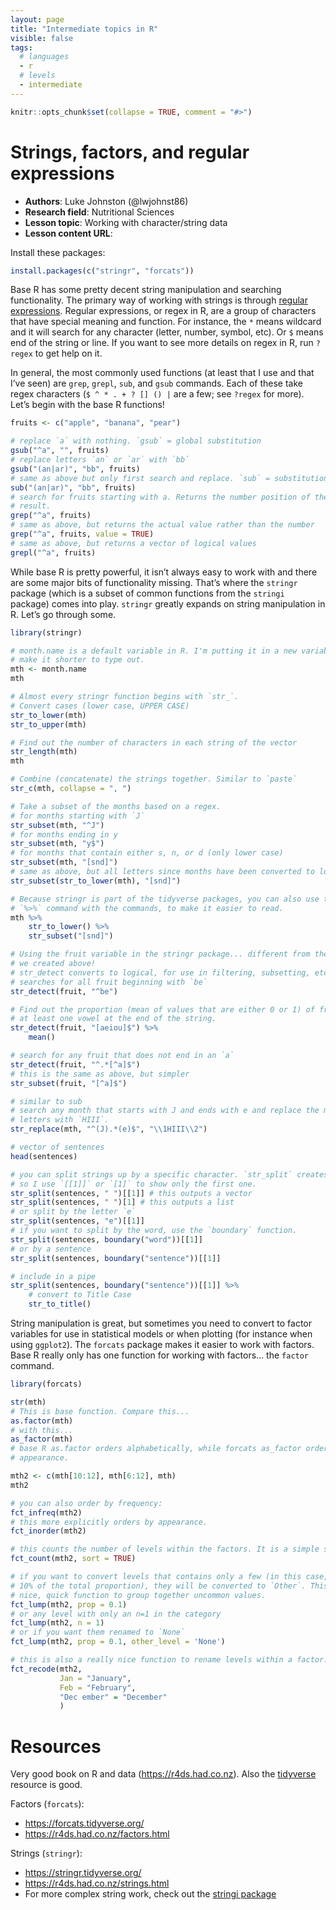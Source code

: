 ```yaml
---
layout: page
title: "Intermediate topics in R"
visible: false
tags: 
  # languages
  - r
  # levels
  - intermediate
---
```


```r
knitr::opts_chunk$set(collapse = TRUE, comment = "#>")
```

# Strings, factors, and regular expressions

 - **Authors**: Luke Johnston (@lwjohnst86)
 - **Research field**: Nutritional Sciences
 - **Lesson topic**: Working with character/string data
 - **Lesson content URL**: <link>
 
Install these packages:

```r
install.packages(c("stringr", "forcats"))
```

Base R has some pretty decent string manipulation and searching functionality.
The primary way of working with strings is through [regular
expressions]({link}). Regular expressions, or regex in R, are a group of
characters that have special meaning and function. For instance, the `*` means
wildcard and it will search for any character (letter, number, symbol, etc). Or
`$` means end of the string or line. If you want to see more details on regex in
R, run `?regex` to get help on it.

In general, the most commonly used functions (at least that I use and that I've
seen) are `grep`, `grepl`, `sub`, and `gsub` commands. Each of these take regex
characters (`$ ^ * . + ? [] () |` are a few; see `?regex` for more). Let's
begin with the base R functions!

```r
fruits <- c("apple", "banana", "pear")

# replace `a` with nothing. `gsub` = global substitution
gsub("^a", "", fruits)
# replace letters `an` or `ar` with `bb`
gsub("(an|ar)", "bb", fruits)
# same as above but only first search and replace. `sub` = substitution
sub("(an|ar)", "bb", fruits)
# search for fruits starting with a. Returns the number position of the search
# result.
grep("^a", fruits)
# same as above, but returns the actual value rather than the number
grep("^a", fruits, value = TRUE)
# same as above, but returns a vector of logical values
grepl("^a", fruits)
```

While base R is pretty powerful, it isn't always easy to work with and there are
some major bits of functionality missing. That's where the `stringr` package
(which is a subset of common functions from the `stringi` package) comes into
play. `stringr` greatly expands on string manipulation in R. Let's go through
some.

```r
library(stringr)

# month.name is a default variable in R. I'm putting it in a new variable to
# make it shorter to type out.
mth <- month.name
mth

# Almost every stringr function begins with `str_`.
# Convert cases (lower case, UPPER CASE)
str_to_lower(mth)
str_to_upper(mth)

# Find out the number of characters in each string of the vector
str_length(mth)
mth

# Combine (concatenate) the strings together. Similar to `paste`
str_c(mth, collapse = ", ")

# Take a subset of the months based on a regex.
# for months starting with `J`
str_subset(mth, "^J")
# for months ending in y
str_subset(mth, "y$")
# for months that contain either s, n, or d (only lower case)
str_subset(mth, "[snd]")
# same as above, but all letters since months have been converted to lower case
str_subset(str_to_lower(mth), "[snd]")

# Because stringr is part of the tidyverse packages, you can also use the pipe
# `%>%` command with the commands, to make it easier to read.
mth %>%
    str_to_lower() %>%
    str_subset("[snd]")

# Using the fruit variable in the stringr package... different from the `fruits`
# we created above!
# str_detect converts to logical, for use in filtering, subsetting, etc.
# searches for all fruit beginning with `be`
str_detect(fruit, "^be")

# Find out the proportion (mean of values that are either 0 or 1) of fruit with
# at least one vowel at the end of the string.
str_detect(fruit, "[aeiou]$") %>%
    mean()

# search for any fruit that does not end in an `a`
str_detect(fruit, "^.*[^a]$")
# this is the same as above, but simpler
str_subset(fruit, "[^a]$")

# similar to sub
# search any month that starts with J and ends with e and replace the middle
# letters with `HIII`.
str_replace(mth, "^(J).*(e)$", "\\1HIII\\2")

# vector of sentences
head(sentences)

# you can split strings up by a specific character. `str_split` creates a list,
# so I use `[[1]]` or `[1]` to show only the first one.
str_split(sentences, " ")[[1]] # this outputs a vector
str_split(sentences, " ")[1] # this outputs a list
# or split by the letter `e`
str_split(sentences, "e")[[1]]
# if you want to split by the word, use the `boundary` function.
str_split(sentences, boundary("word"))[[1]]
# or by a sentence
str_split(sentences, boundary("sentence"))[[1]]

# include in a pipe
str_split(sentences, boundary("sentence"))[[1]] %>%
    # convert to Title Case
    str_to_title()
```

String manipulation is great, but sometimes you need to convert to factor
variables for use in statistical models or when plotting (for instance when
using `ggplot2`). The `forcats` package makes it easier to work with factors.
Base R really only has one function for working with factors... the `factor`
command.

```r
library(forcats)

str(mth)
# This is base function. Compare this...
as.factor(mth)
# with this...
as_factor(mth)
# base R as.factor orders alphabetically, while forcats as_factor orders in
# appearance.

mth2 <- c(mth[10:12], mth[6:12], mth)
mth2

# you can also order by frequency:
fct_infreq(mth2)
# this more explicitly orders by appearance.
fct_inorder(mth2)

# this counts the number of levels within the factors. It is a simple summary
fct_count(mth2, sort = TRUE)

# if you want to convert levels that contains only a few (in this case, less the
# 10% of the total proportion), they will be converted to `Other`. This is a
# nice, quick function to group together uncommon values.
fct_lump(mth2, prop = 0.1)
# or any level with only an n=1 in the category
fct_lump(mth2, n = 1)
# or if you want them renamed to `None`
fct_lump(mth2, prop = 0.1, other_level = 'None')

# this is also a really nice function to rename levels within a factor.
fct_recode(mth2,
           Jan = "January",
           Feb = "February",
           "Dec ember" = "December"
           )

```


# Resources

Very good book on R and data (<https://r4ds.had.co.nz>). Also the
[tidyverse](https://tidyverse.org) resource is good.

Factors (`forcats`):

- <https://forcats.tidyverse.org/>
- <https://r4ds.had.co.nz/factors.html>

Strings (`stringr`):

- <https://stringr.tidyverse.org/>
- <https://r4ds.had.co.nz/strings.html>
- For more complex string work, check out the
[stringi package](https://cran.r-project.org/web/packages/stringi/index.html)

